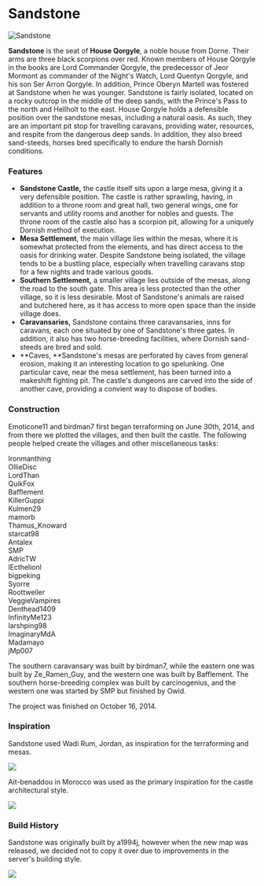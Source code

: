 

# Sandstone

<Image
  src="https://cdn.sanity.io/images/1as7cn02/production/56fd503559f8f8797d6aa14ac3587ea650c60cc2-1440x819.png?w=976&h=350&fit=crop&crop=center&auto=format"
  alt="Sandstone"
  width={976}
  height={350}
/>

<ProjectDetails
  floatRight
  region="Dorne"
  house="House Qorgyle"
  type="Castle"
  status="Completed"
  warp="/warp sandstone"
  projectLead="Emoticone11, birdman7"
  dateStarted="June 30, 2014"
  dateCompleted="June 30, 2014"
/>

**Sandstone** is the seat of **House Qorgyle**, a noble house from Dorne. Their arms are three black scorpions over red. Known members of House Qorgyle in the books are Lord Commander Qorgyle, the predecessor of Jeor Mormont as commander of the Night's Watch, Lord Quentyn Qorgyle, and his son Ser Arron Qorgyle. In addition, Prince Oberyn Martell was fostered at Sandstone when he was younger. Sandstone is fairly isolated, located on a rocky outcrop in the middle of the deep sands, with the Prince's Pass to the north and Hellholt to the east. House Qorgyle holds a defensible position over the sandstone mesas, including a natural oasis. As such, they are an important pit stop for travelling caravans, providing water, resources, and respite from the dangerous deep sands. In addition, they also breed sand-steeds, horses bred specifically to endure the harsh Dornish conditions.

### Features

- **Sandstone Castle,** the castle itself sits upon a large mesa, giving it a very defensible position. The castle is rather sprawling, having, in addition to a throne room and great hall, two general wings, one for servants and utility rooms and another for nobles and guests. The throne room of the castle also has a scorpion pit, allowing for a uniquely Dornish method of execution.
- **Mesa Settlement**, the main village lies within the mesas, where it is somewhat protected from the elements, and has direct access to the oasis for drinking water. Despite Sandstone being isolated, the village tends to be a bustling place, especially when travelling caravans stop for a few nights and trade various goods.
- **Southern Settlement,** a smaller village lies outside of the mesas, along the road to the south gate. This area is less protected than the other village, so it is less desirable. Most of Sandstone's animals are raised and butchered here, as it has access to more open space than the inside village does.
- **Caravansaries,** Sandstone contains three caravansaries, inns for caravans, each one situated by one of Sandstone's three gates. In addition, it also has two horse-breeding facilities, where Dornish sand-steeds are bred and sold.
- **Caves, **Sandstone's mesas are perforated by caves from general erosion, making it an interesting location to go spelunking. One particular cave, near the mesa settlement, has been turned into a makeshift fighting pit. The castle's dungeons are carved into the side of another cave, providing a convient way to dispose of bodies.

### Construction

Emoticone11 and birdman7 first began terraforming on June 30th, 2014, and from there we plotted the villages, and then built the castle. The following people helped create the villages and other miscellaneous tasks:

Ironmanthing  
OllieDisc  
LordThan  
QuikFox  
Bafflement  
KillerGuppi  
Kulmen29  
mamorb  
Thamus_Knoward  
starcat98  
Antalex  
SMP  
AdricTW  
lEcthelionl  
bigpeking  
Syorre  
Roottweiler  
VeggieVampires  
Denthead1409  
InfinityMe123  
larshping98  
ImaginaryMdA  
Madamayo  
jMp007

The southern caravansary was built by birdman7, while the eastern one was built by Ze_Ramen_Guy, and the western one was built by Bafflement. The southern horse-breeding complex was built by carcinogenius, and the western one was started by SMP but finished by Owid.

The project was finished on October 16, 2014.

### Inspiration

Sandstone used Wadi Rum, Jordan, as inspiration for the terraforming and mesas.

![](https://cdn.sanity.io/images/1as7cn02/production/eb226d6af4c2244d3dd6eb9b444e8da9c4a5bb21-594x396.jpg)

Ait-benaddou in Morocco was used as the primary inspiration for the castle architectural style.

![](https://cdn.sanity.io/images/1as7cn02/production/60bf92f367ac8ebdd16582eb2761a43d06051889-600x400.jpg)

### Build History

Sandstone was originally built by a1994j, however when the new map was released, we decided not to copy it over due to improvements in the server's building style.

![](https://cdn.sanity.io/images/1as7cn02/production/518c73ec7f66ae0118db4b91569656189401273d-1366x746.jpg)
